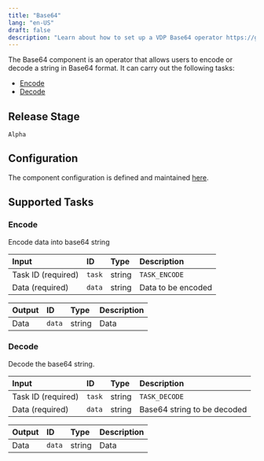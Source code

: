 ```yaml
---
title: "Base64"
lang: "en-US"
draft: false
description: "Learn about how to set up a VDP Base64 operator https://github.com/instill-ai/instill-core"
---
```


The Base64 component is an operator that allows users to encode or decode a string in Base64 format.
It can carry out the following tasks:

- [Encode](#encode)
- [Decode](#decode)

## Release Stage

`Alpha`

## Configuration

The component configuration is defined and maintained [here](https://github.com/instill-ai/component/blob/main/pkg/operator/base64/v0/config/definition.json).

## Supported Tasks

### Encode

Encode data into base64 string

| Input | ID | Type | Description |
| :--- | :--- | :--- | :--- |
| Task ID (required) | `task` | string | `TASK_ENCODE` |
| Data (required) | `data` | string | Data to be encoded |

| Output | ID | Type | Description |
| :--- | :--- | :--- | :--- |
| Data | `data` | string | Data |

### Decode

Decode the base64 string.

| Input | ID | Type | Description |
| :--- | :--- | :--- | :--- |
| Task ID (required) | `task` | string | `TASK_DECODE` |
| Data (required) | `data` | string | Base64 string to be decoded |

| Output | ID | Type | Description |
| :--- | :--- | :--- | :--- |
| Data | `data` | string | Data |
